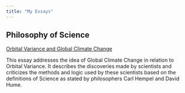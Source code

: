 ```yaml
---
title: "My Essays"
---
```


## Philosophy of Science {.main-heading}   
<section class="project_Table">
[Orbital Variance and Global Climate Change](./essays/global_climate_change.html){target="_blank"}  
<p class="description">
This essay addresses the idea of Global Climate Change in relation to Orbital Variance. It describes the discoveries made by scientists and criticizes the methods and logic used by these scientists based on the definitions of Science as stated by philosophers Carl Hempel and David Hume.   
</p>
</section>